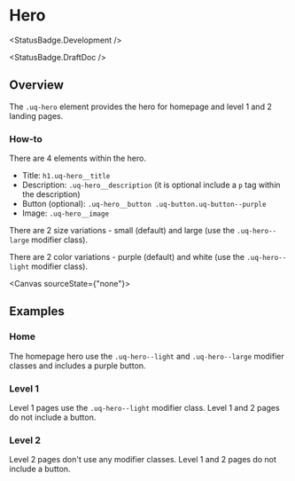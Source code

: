
<Meta of={HeroStories} />

# Hero

<StatusBadge.Development />

<StatusBadge.DraftDoc />

## Overview

The `.uq-hero` element provides the hero for homepage and level 1 and 2 landing
pages.

### How-to

There are 4 elements within the hero.

- Title: `h1.uq-hero__title`
- Description: `.uq-hero__description` (it is optional include a `p` tag within the description)
- Button (optional): `.uq-hero__button .uq-button.uq-button--purple`
- Image: `.uq-hero__image`

There are 2 size variations - small (default) and large (use the `.uq-hero--large` modifier class).

There are 2 color variations - purple (default) and white (use the `.uq-hero--light` modifier class).

<Canvas sourceState={"none"}>
  <Story of={HeroStories.Hero} />
</Canvas>

<Source of={HeroStories.Hero} />

## Examples

### Home

The homepage hero use the `.uq-hero--light` and `.uq-hero--large` modifier classes
and includes a purple button.

<Canvas of={HeroStories.Home} />

### Level 1

Level 1 pages use the `.uq-hero--light` modifier class. Level 1 and 2 pages do not
include a button.

<Canvas of={HeroStories.Level1} />

### Level 2

Level 2 pages don't use any modifier classes. Level 1 and 2 pages do not
include a button.

<Canvas of={HeroStories.Level2} />
